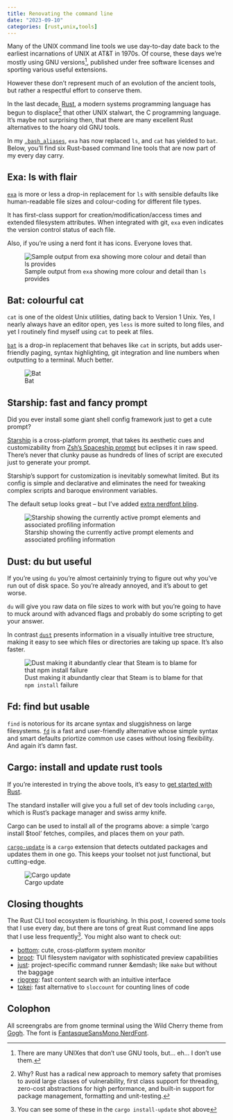 ```yaml
---
title: Renovating the command line
date: "2023-09-10"
categories: [rust,unix,tools]
---
```


Many of the UNIX command line tools we use day-to-day date back to the earliest
incarnations of UNIX at AT&T in 1970s. Of course, these days we're mostly
using GNU versions[^gnu], published under free software licenses and sporting
various useful extensions.

However these don't represent much of an evolution of the ancient tools, but
rather a respectful effort to conserve them.

[^gnu]: There are many UNIXes that don't use GNU tools, but... eh... I don't use
them.

In the last decade, [Rust](https://www.rust-lang.org/), a modern systems
programming language has begun to displace[^why-rust] that other UNIX stalwart,
the C programming language. It's maybe not surprising then, that there are many
excellent Rust alternatives to the hoary old GNU tools.

[^why-rust]: Why? Rust has a radical new approach to memory safety that promises to
avoid large classes of vulnerability, first class support for threading,
zero-cost abstractions for high performance, and built-in support for package
management, formatting and unit-testing.

In my
[`.bash_aliases`](https://github.com/joehalliwell/dotfiles/blob/master/.bash_aliases),
`exa` has now replaced `ls`, and `cat` has yielded to `bat`. Below, you'll find
six Rust-based command line tools that are now part of my every day carry.

## Exa: ls with flair

[`exa`](https://the.exa.website/) is more or less a drop-in replacement for `ls`
with sensible defaults like human-readable file sizes and colour-coding for
different file types.

It has first-class support for creation/modification/access times and extended
filesystem attributes. When integrated with git, `exa` even indicates the
version control status of each file.

Also, if you're using a nerd font it has icons. Everyone loves that.

![Sample output from `exa` showing more colour and detail than `ls` provides](exa.png)

<!--
exa --header --group --created --modified --accessed --git --icons --extended --all --long --grid --classify --color-scale
-->

## Bat: colourful cat

`cat` is one of the oldest Unix utilities, dating back to Version 1 Unix. Yes, I
nearly always have an editor open, yes `less` is more suited to long files, and
yet I routinely find myself using `cat` to peek at files.

[`bat`](https://github.com/sharkdp/bat) is a drop-in replacement that behaves
like `cat` in scripts, but adds user-friendly paging, syntax highlighting, git
integration and line numbers when outputting to a terminal. Much better.

![Bat](bat.png)

## Starship: fast and fancy prompt

Did you ever install some giant shell config framework just to get a cute
prompt?

[Starship](https://starship.rs/) is a cross-platform prompt, that takes its
aesthetic cues and customizability from
[Zsh's Spaceship prompt](https://github.com/spaceship-prompt/spaceship-prompt)
but eclipses it in raw speed. There's never that clunky pause as hundreds of
lines of script are executed just to generate your prompt.

Starship's support for customization is inevitably somewhat limited. But its
config is simple and declarative and eliminates the need for tweaking complex
scripts and baroque environment variables.

The default setup looks great -- but I've added
[extra nerdfont bling](https://github.com/joehalliwell/dotfiles/blob/master/.config/starship.toml).

![Starship showing the currently active prompt elements and associated profiling information](starship.png)


## Dust: du but useful

If you're using `du` you're almost certaininly trying to figure out why you've
run out of disk space. So you're already annoyed, and it's about to get worse.

`du` will give you raw data on file sizes to work with but you're going to have
to muck around with advanced flags and probably do some scripting to get your
answer.

In contrast [`dust`](https://github.com/bootandy/dust) presents information in a
visually intuitive tree structure, making it easy to see which files or
directories are taking up space. It's also faster.

![Dust making it abundantly clear that Steam is to blame for that `npm install` failure](dust.png)

<!--
## Ripgrep: lightning fast grep

Ripgrep, or `rg` on the CLI, serves as a modern evolution of `grep` that's
faster and more ergonomic. While 'grep' might fumble through irrelevant files or
get tripped up by complex regular expressions, 'ripgrep' employs smart filtering
and respects your .gitignore settings. Thus, you get not just a list of matches
but a curated selection that is more likely to be pertinent to your project. It
enhances this further by displaying matching strings along with their file paths
and line numbers, giving immediate context to each find.
-->

## Fd: find but usable

`find` is notorious for its arcane syntax and sluggishness on large filesystems.
[`fd`](https://github.com/sharkdp/fd) is a fast and user-friendly alternative
whose simple syntax and smart defaults priortize common use cases without losing
flexibility. And again it's damn fast.

## Cargo: install and update rust tools

If you're interested in trying the above tools, it's easy to
[get started with Rust](https://www.rust-lang.org/learn/get-started).

The standard installer will give you a full set of dev tools including `cargo`,
which is Rust's package manager and swiss army knife.

Cargo can be used to install all of the programs above: a simple 'cargo
install $tool' fetches, compiles, and places them on your path.

[`cargo-update`](https://github.com/nabijaczleweli/cargo-update) is a `cargo`
extension that detects outdated packages and updates them in one go. This keeps
your toolset not just functional, but cutting-edge.

![Cargo update](cargo-install-update.png)

## Closing thoughts

The Rust CLI tool ecosystem is flourishing. In this post, I covered some tools
that I use every day, but there are tons of great Rust command line apps that I
use less frequently[^sharpeyes]. You might also want to check out:

- [bottom](https://github.com/ClementTsang/bottom): cute, cross-platform
  system monitor
- [broot](https://github.com/Canop/broot): TUI filesystem navigator with
  sophisticated preview capabilities
- [just](https://github.com/casey/just): project-specific command runner
  &emdash; like `make` but without the baggage
- [ripgrep](https://github.com/Canop/broot): fast content search with an
  intuitive interface
- [tokei](https://github.com/XAMPPRocky/tokei): fast alternative to `sloccount`
  for counting lines of code


[^sharpeyes]: You can see some of these in the `cargo install-update`
shot above

## Colophon

All screengrabs are from gnome terminal using the Wild Cherry theme from
[Gogh](https://gogh-co.github.io/Gogh/). The font is
[FantasqueSansMono NerdFont](https://www.nerdfonts.com/font-downloads).
